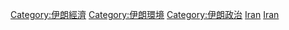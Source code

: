 {{Commonscat|Energy in Iran}}

[[Category:伊朗經濟|Category:伊朗經濟]]
[[Category:伊朗環境|Category:伊朗環境]]
[[Category:伊朗政治|Category:伊朗政治]]
[[Category:亞洲各國能源|Iran]]
[[Category:中東能源|Iran]]